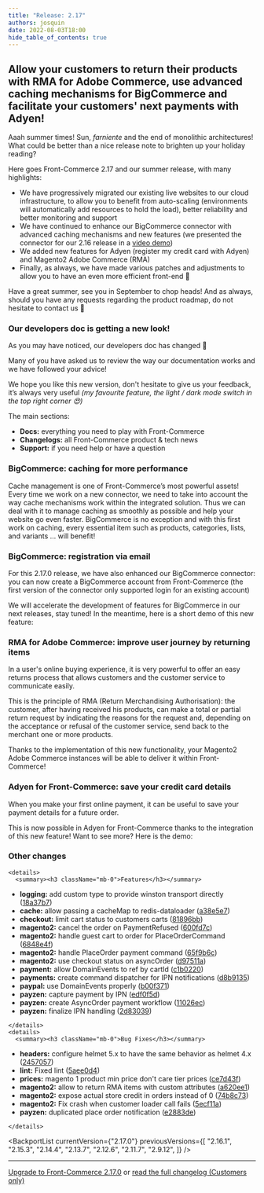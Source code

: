 ```yaml
---
title: "Release: 2.17"
authors: josquin
date: 2022-08-03T18:00
hide_table_of_contents: true
---
```


## Allow your customers to return their products with RMA for Adobe Commerce, use advanced caching mechanisms for BigCommerce and facilitate your customers' next payments with Adyen!

Aaah summer times! Sun, _farniente_ and the end of monolithic architectures!
What could be better than a nice release note to brighten up your holiday
reading?

Here goes Front-Commerce 2.17 and our summer release, with many highlights:

- We have progressively migrated our existing live websites to our cloud
  infrastructure, to allow you to benefit from auto-scaling (environments will
  automatically add resources to hold the load), better reliability and better
  monitoring and support
- We have continued to enhance our BigCommerce connector with advanced caching
  mechanisms and new features (we presented the connector for our 2.16 release
  in a [video demo](https://www.youtube.com/watch?v=tC8ltqSIZVs))
- We added new features for Adyen (register my credit card with Adyen) and
  Magento2 Adobe Commerce (RMA)
- Finally, as always, we have made various patches and adjustments to allow you
  to have an even more efficient front-end 🚀

Have a great summer, see you in September to chop heads! And as always, should
you have any requests regarding the product roadmap, do not hesitate to contact
us 👋

<!--truncate-->


### Our developers doc is getting a new look!

As you may have noticed, our developers doc has changed 💅

Many of you have asked us to review the way our documentation works and we have
followed your advice!

We hope you like this new version, don't hesitate to give us your feedback, it’s
always very useful _(my favourite feature, the light / dark mode switch in the
top right corner 😍)_

The main sections:

- **Docs:** everything you need to play with Front-Commerce
- **Changelogs:** all Front-Commerce product & tech news
- **Support:** if you need help or have a question

### BigCommerce: caching for more performance

Cache management is one of Front-Commerce’s most powerful assets! Every time we
work on a new connector, we need to take into account the way cache mechanisms
work within the integrated solution. Thus we can deal with it to manage caching
as smoothly as possible and help your website go even faster. BigCommerce is no
exception and with this first work on caching, every essential item such as
products, categories, lists, and variants ... will benefit!

<ReactPlayer
  url="https://youtu.be/t8FAlBvTkko"
  className="mx-auto video"
  allowFullScreen
/>

### BigCommerce: registration via email

For this 2.17.0 release, we have also enhanced our BigCommerce connector: you
can now create a BigCommerce account from Front-Commerce (the first version of
the connector only supported login for an existing account)

We will accelerate the development of features for BigCommerce in our next
releases, stay tuned! In the meantime, here is a short demo of this new feature:

<ReactPlayer
  url="https://youtu.be/tialV8FsFKE"
  className="mx-auto video"
  allowFullScreen
/>

### RMA for Adobe Commerce: improve user journey by returning items

In a user's online buying experience, it is very powerful to offer an easy
returns process that allows customers and the customer service to communicate
easily.

This is the principle of RMA (Return Merchandising Authorisation): the customer,
after having received his products, can make a total or partial return request
by indicating the reasons for the request and, depending on the acceptance or
refusal of the customer service, send back to the merchant one or more products.

Thanks to the implementation of this new functionality, your Magento2 Adobe
Commerce instances will be able to deliver it within Front-Commerce!

### Adyen for Front-Commerce: save your credit card details

When you make your first online payment, it can be useful to save your payment
details for a future order.

This is now possible in Adyen for Front-Commerce thanks to the integration of
this new feature! Want to see more? Here is the demo:

<ReactPlayer
  url="https://youtu.be/d-J_H-ElAtg"
  className="mx-auto video"
  allowFullScreen
/>

### Other changes

```mdx-code-block
<details>
  <summary><h3 className="mb-0">Features</h3></summary>
```

- **logging:** add custom type to provide winston transport directly
  ([18a37b7](https://gitlab.blackswift.cloud/front-commerce/front-commerce/commit/18a37b7c5a54a2d52e87335c60412361e35e3d16))
- **cache:** allow passing a cacheMap to redis-dataloader
  ([a38e5e7](https://gitlab.blackswift.cloud/front-commerce/front-commerce/commit/a38e5e7af0e12cf242797c93dbf97ddc31f6ff30))
- **checkout:** limit cart status to customers carts
  ([81896bb](https://gitlab.blackswift.cloud/front-commerce/front-commerce/commit/81896bb8bf1c821a934a0d9ab9181383d91fb002))
- **magento2:** cancel the order on PaymentRefused
  ([600fd7c](https://gitlab.blackswift.cloud/front-commerce/front-commerce/commit/600fd7ca2272f4866798a962212adacfbf1dc5a0))
- **magento2:** handle guest cart to order for PlaceOrderCommand
  ([6848e4f](https://gitlab.blackswift.cloud/front-commerce/front-commerce/commit/6848e4f9eec97904e0ec1267e508880fe575959d))
- **magento2:** handle PlaceOrder payment command
  ([65f9b6c](https://gitlab.blackswift.cloud/front-commerce/front-commerce/commit/65f9b6c2b8bb9b25ffc25e7b0e432a199733711a))
- **magento2:** use checkout status on asyncOrder
  ([d97511a](https://gitlab.blackswift.cloud/front-commerce/front-commerce/commit/d97511abe02cbe1320c666b52b3d29a561332c49))
- **payment:** allow DomainEvents to ref by cartId
  ([c1b0220](https://gitlab.blackswift.cloud/front-commerce/front-commerce/commit/c1b0220ed34b423d85c2eef0e9c03b07fff181ec))
- **payments:** create command dispatcher for IPN notifications
  ([d8b9135](https://gitlab.blackswift.cloud/front-commerce/front-commerce/commit/d8b91353d407ea848a1ea99e10f11231d1cb95da))
- **paypal:** use DomainEvents properly
  ([b00f371](https://gitlab.blackswift.cloud/front-commerce/front-commerce/commit/b00f371f125a556211d39aab3172170f8ab2f9ee))
- **payzen:** capture payment by IPN
  ([edf0f5d](https://gitlab.blackswift.cloud/front-commerce/front-commerce/commit/edf0f5dbc46e53d79007e7f9991a0c034ce3b863))
- **payzen:** create AsyncOrder payment workflow
  ([11026ec](https://gitlab.blackswift.cloud/front-commerce/front-commerce/commit/11026ec32778d67bd8a38f2146c366857aa0c5fa))
- **payzen:** finalize IPN handling
  ([2d83039](https://gitlab.blackswift.cloud/front-commerce/front-commerce/commit/2d83039a2aa5188d6c19aa0463e16538301339be))

```mdx-code-block
</details>
<details>
  <summary><h3 className="mb-0">Bug Fixes</h3></summary>
```

- **headers:** configure helmet 5.x to have the same behavior as helmet 4.x
  ([2457057](https://gitlab.blackswift.cloud/front-commerce/front-commerce/commit/245705798ac2fc48bed42bd1a58c6f1aeca42413))
- **lint:** Fixed lint
  ([5aee0d4](https://gitlab.blackswift.cloud/front-commerce/front-commerce/commit/5aee0d471450feac8649a3f0edaa7fcecdb868d8))
- **prices:** magento 1 product min price don't care tier prices
  ([ce7d43f](https://gitlab.blackswift.cloud/front-commerce/front-commerce/commit/ce7d43f931108832243869404d168ef0e1705cd7))
- **magento2:** allow to return RMA items with custom attributes
  ([a620ee1](https://gitlab.blackswift.cloud/front-commerce/front-commerce/commit/a620ee12a618b153a3a474509ba3ec9842c37a47))
- **magento2:** expose actual store credit in orders instead of 0
  ([74b8c73](https://gitlab.blackswift.cloud/front-commerce/front-commerce/commit/74b8c73d2921815e9764b4933af490220793a3b5))
- **magento2:** Fix crash when customer loader call fails
  ([5ecf11a](https://gitlab.blackswift.cloud/front-commerce/front-commerce/commit/5ecf11a12455b095a5f67afa683b66f3ec52541a))
- **payzen:** duplicated place order notification
  ([e2883de](https://gitlab.blackswift.cloud/front-commerce/front-commerce/commit/e2883de624e4f4326a204103f2816b440374905a))

```mdx-code-block
</details>
```

<BackportList
  currentVersion={"2.17.0"}
  previousVersions={[
    "2.16.1",
    "2.15.3",
    "2.14.4",
    "2.13.7",
    "2.12.6",
    "2.11.7",
    "2.9.12",
  ]}
/>

<hr />

<ChangelogFooter>

[Upgrade to Front-Commerce 2.17.0](/docs/2.x/appendices/migration-guides#2160---2170)
or
[read the full changelog (Customers only)](https://gitlab.blackswift.cloud/front-commerce/front-commerce/-/releases/2.17.0)

</ChangelogFooter>
